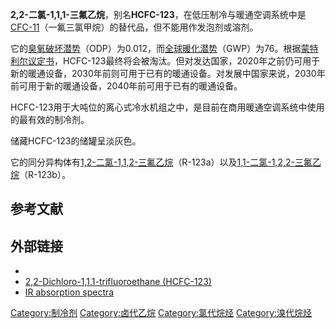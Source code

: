 {{chembox
| verifiedrevid = 427692097
|   ImageFile = Dichlorotrifluoroethane.png
|   ImageSize = 150px
|   IUPACName = 2,2-Dichloro-1,1,1-trifluoroethane
|   OtherNames = 1,1,1-Trifluoro-2,2-dichloroethane, Dichlorotrifluoromethylmethane, Dichlorotrifluoroethane, Freon 123, HCFC-123, R 123
|   Reference =<ref>[http://msds.dupont.com/msds/pdfs/EN/PEN_09004a2f80006544.pdf MSDS from DuPont]</ref>
| Section1 = {{Chembox Identifiers
|   ChemSpiderID_Ref = {{chemspidercite|correct|chemspider}}
| ChemSpiderID = 9016
| InChIKey = OHMHBGPWCHTMQE-UHFFFAOYAP
| StdInChI_Ref = {{stdinchicite|correct|chemspider}}
| StdInChI = 1S/C2HCl2F3/c3-1(4)2(5,6)7/h1H
| StdInChIKey_Ref = {{stdinchicite|correct|chemspider}}
| StdInChIKey = OHMHBGPWCHTMQE-UHFFFAOYSA-N
| CASNo_Ref = {{cascite|correct|CAS}}
| CASNo = 306-83-2
|   EINECS = 206-190-3
|   PubChem = 9385
|   SMILES = ClC(Cl)C(F)(F)F
|   InChI = 1/C2HCl2F3/c3-1(4)2(5,6)7/h1H
|   RTECS = KI1108000
  }}
| Section2 = {{Chembox Properties
|   Formula = C<sub>2</sub>HCl<sub>2</sub>F<sub>3</sub>
|   MolarMass = 152.93
|   Appearance = 无色液体
|   Density = 1.46 g/cm<sup>3</sup>
|   MeltingPt = -107 °C
|   BoilingPt = 27.6 °C
|   Solubility = 0.39%
|   VaporPressure = 89.3 kPa
  }}
| Section7 = {{Chembox Hazards
|   MainHazards =
|   FlashPt =
|   Autoignition =
  }}
}}
'''2,2-二氯-1,1,1-三氟乙烷'''，别名'''HCFC-123'''，在低压制冷与暖通空调系统中是[[CFC-11|CFC-11]]（一氟三氯甲烷）的替代品，但不能用作发泡剂或溶剂。

它的[[臭氧破坏潜势|臭氧破坏潜势]]（ODP）为0.012，而[[全球暖化潜势|全球暖化潜势]]（GWP）为76。根据[[蒙特利尔议定书|蒙特利尔议定书]]，HCFC-123最终将会被淘汰。但对发达国家，2020年之前仍可用于新的暖通设备，2030年前则可用于已有的暖通设备。对发展中国家来说，2030年前可用于新的暖通设备，2040年前可用于已有的暖通设备。

HCFC-123用于大吨位的离心式冷水机组之中，是目前在商用暖通空调系统中使用的最有效的制冷剂。

储藏HCFC-123的储罐呈淡灰色。

它的同分异构体有[[1,2-二氯-1,1,2-三氟乙烷|1,2-二氯-1,1,2-三氟乙烷]]（R-123a）以及[[1,1-二氯-1,2,2-三氟乙烷|1,1-二氯-1,2,2-三氟乙烷]]（R-123b）。

== 参考文献 ==
{{Reflist}}

== 外部链接 ==
* {{ICSC|1343|13}}
* [http://www.inchem.org/documents/cicads/cicads/cicad23.htm 2,2-Dichloro-1,1,1-trifluoroethane (HCFC-123)]{{Wayback|url=http://www.inchem.org/documents/cicads/cicads/cicad23.htm |date=20190913001807 }}
* [https://web.archive.org/web/20061013144803/http://www.nist.gov/kinetics/spectra/ir_spectra/CHCl2-CF3%20%28HCFC-123%291.pdf IR absorption spectra]

{{卤代乙烷}}
[[Category:制冷剂|Category:制冷剂]]
[[Category:卤代乙烷|Category:卤代乙烷]]
[[Category:氯代烷烃|Category:氯代烷烃]]
[[Category:溴代烷烃|Category:溴代烷烃]]